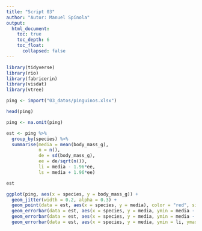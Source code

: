 ```yaml
---
title: "Script 03"
author: "Autor: Manuel Spínola"
output:
  html_document:
    toc: true
    toc_depth: 6
    toc_float:
      collapsed: false
---
```


```r
library(tidyverse)
library(rio)
library(fabricerin)
library(visdat)
library(vtree)
```

```r
ping <- import("03_datos/pinguinos.xlsx")
```

```r
head(ping)
```

```r
ping <- na.omit(ping)
```

```r
est <- ping %>%
  group_by(species) %>%
  summarise(media = mean(body_mass_g),
            n = n(),
            de = sd(body_mass_g),
            ee = de/sqrt(n()),
            li = media - 1.96*ee,
            ls = media + 1.96*ee)
```

```r
est
```

```r
ggplot(ping, aes(x = species, y = body_mass_g)) +
  geom_jitter(width = 0.2, alpha = 0.3) +
  geom_point(data = est, aes(x = species, y = media), color = "red", size = 2) +
  geom_errorbar(data = est, aes(x = species, y = media, ymin = media - de, ymax = media + de), width = 0.3, color = "green") +
  geom_errorbar(data = est, aes(x = species, y = media, ymin = media - ee, ymax = media + ee), width = 0.3, color = "red") +
  geom_errorbar(data = est, aes(x = species, y = media, ymin = li, ymax = ls), width = 0.3, color = "blue")
```
